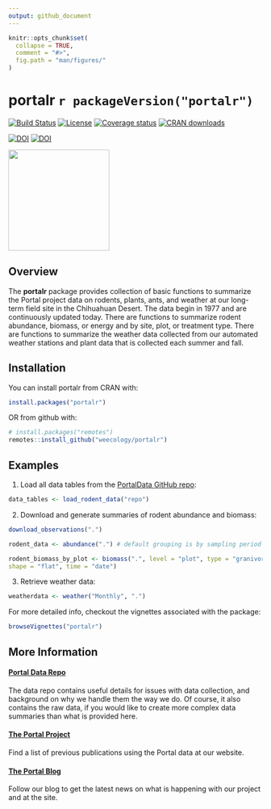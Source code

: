 ```yaml
---
output: github_document
---
```


<!-- README.md is generated from README.Rmd. Please edit that file -->

```r
knitr::opts_chunk$set(
  collapse = TRUE,
  comment = "#>",
  fig.path = "man/figures/"
)
```

# portalr `r packageVersion("portalr")`

[![Build Status](https://travis-ci.org/weecology/portalr.svg?branch=master)](https://travis-ci.org/weecology/portalr)
[![License](https://img.shields.io/badge/license-MIT-blue.svg)](https://raw.githubusercontent.com/weecology/portalr/master/LICENSE)
[![Coverage status](https://codecov.io/gh/weecology/portalr/branch/master/graph/badge.svg)](https://codecov.io/github/weecology/portalr?branch=master)
[![CRAN downloads](https://cranlogs.r-pkg.org/badges/grand-total/portalr)](https://CRAN.R-project.org/package=portalr)

[![DOI](https://zenodo.org/badge/DOI/10.5281/zenodo.1429290.svg)](https://doi.org/10.5281/zenodo.1429290)
[![DOI](http://joss.theoj.org/papers/10.21105/joss.01098/status.svg)](https://doi.org/10.21105/joss.01098)


<img src="man/figures/portalr.png" width="200px">

## Overview 

The **portalr** package provides collection of basic functions to summarize the Portal project data on rodents, plants, ants, and weather at our long-term field site in the Chihuahuan Desert. The data begin in 1977 and are continuously updated today. There are functions to summarize rodent abundance, biomass, or energy and by site, plot, or treatment type. There are functions to summarize the weather data collected from our automated weather stations and plant data that is collected each summer and fall.

## Installation

You can install portalr from CRAN with:

```r
install.packages("portalr")
```

OR from github with:

```r
# install.packages("remotes")
remotes::install_github("weecology/portalr")
```

## Examples

1. Load all data tables from the [PortalData GitHub repo](https://github.com/weecology/portalData):

```r
data_tables <- load_rodent_data("repo")
```

2. Download and generate summaries of rodent abundance and biomass:

```r
download_observations(".")

rodent_data <- abundance(".") # default grouping is by sampling period

rodent_biomass_by_plot <- biomass(".", level = "plot", type = "granivores", 
shape = "flat", time = "date")
```

3. Retrieve weather data:

```r
weatherdata <- weather("Monthly", ".")
```

For more detailed info, checkout the vignettes associated with the package:
```r
browseVignettes("portalr")
```

## More Information

#### [Portal Data Repo](https://github.com/weecology/PortalData) 
The data repo contains useful details for issues with data collection, and background on why we handle them the way we do. Of course, it also contains the raw data, if you would like to create more complex data summaries than what is provided here.

#### [The Portal Project](https://portal.weecology.org/)
Find a list of previous publications using the Portal data at our website.

#### [The Portal Blog](https://portalproject.wordpress.com/)
Follow our blog to get the latest news on what is happening with our project and at the site.
